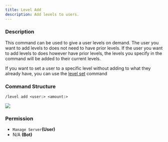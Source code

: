 ```yaml
---
title: Level Add
description: Add levels to users.
---
```


### Description

This command can be used to give a user levels on demand. The user you want to add levels to does not need to have prior levels. If the user you want to add levels to does however have prior levels, the levels you specify in the command will be added to their current levels.

If you want to set a user to a specific level without adding to what they already have, you can use the [level set](level-set.md) command

### Command Structure

```
/level add <user:> <amount:>
```

![](https://i.imgur.com/a9Or7Sl.png)

### **Permission**

* `Manage Server`**(User)**
* N/A **(Bot)**
